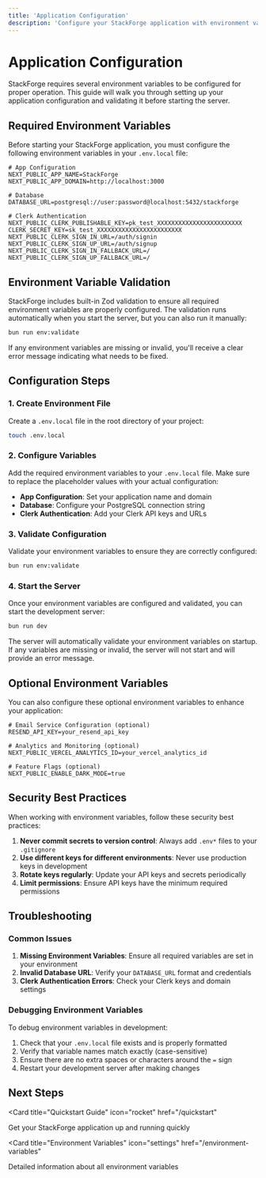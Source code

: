 ```yaml
---
title: 'Application Configuration'
description: 'Configure your StackForge application with environment variables and validation'
---
```


# Application Configuration

StackForge requires several environment variables to be configured for proper operation. This guide will walk you through setting up your application configuration and validating it before starting the server.

## Required Environment Variables

Before starting your StackForge application, you must configure the following environment variables in your `.env.local` file:

```env
# App Configuration
NEXT_PUBLIC_APP_NAME=StackForge
NEXT_PUBLIC_APP_DOMAIN=http://localhost:3000

# Database
DATABASE_URL=postgresql://user:password@localhost:5432/stackforge

# Clerk Authentication
NEXT_PUBLIC_CLERK_PUBLISHABLE_KEY=pk_test_XXXXXXXXXXXXXXXXXXXXXXXX
CLERK_SECRET_KEY=sk_test_XXXXXXXXXXXXXXXXXXXXXXXX
NEXT_PUBLIC_CLERK_SIGN_IN_URL=/auth/signin
NEXT_PUBLIC_CLERK_SIGN_UP_URL=/auth/signup
NEXT_PUBLIC_CLERK_SIGN_IN_FALLBACK_URL=/
NEXT_PUBLIC_CLERK_SIGN_UP_FALLBACK_URL=/
```

## Environment Variable Validation

StackForge includes built-in Zod validation to ensure all required environment variables are properly configured. The validation runs automatically when you start the server, but you can also run it manually:

```bash
bun run env:validate
```

If any environment variables are missing or invalid, you'll receive a clear error message indicating what needs to be fixed.

## Configuration Steps

### 1. Create Environment File

Create a `.env.local` file in the root directory of your project:

```bash
touch .env.local
```

### 2. Configure Variables

Add the required environment variables to your `.env.local` file. Make sure to replace the placeholder values with your actual configuration:

- **App Configuration**: Set your application name and domain
- **Database**: Configure your PostgreSQL connection string
- **Clerk Authentication**: Add your Clerk API keys and URLs

### 3. Validate Configuration

Validate your environment variables to ensure they are correctly configured:

```bash
bun run env:validate
```

### 4. Start the Server

Once your environment variables are configured and validated, you can start the development server:

```bash
bun run dev
```

The server will automatically validate your environment variables on startup. If any variables are missing or invalid, the server will not start and will provide an error message.

## Optional Environment Variables

You can also configure these optional environment variables to enhance your application:

```env
# Email Service Configuration (optional)
RESEND_API_KEY=your_resend_api_key

# Analytics and Monitoring (optional)
NEXT_PUBLIC_VERCEL_ANALYTICS_ID=your_vercel_analytics_id

# Feature Flags (optional)
NEXT_PUBLIC_ENABLE_DARK_MODE=true
```

## Security Best Practices

When working with environment variables, follow these security best practices:

1. **Never commit secrets to version control**: Always add `.env*` files to your `.gitignore`
2. **Use different keys for different environments**: Never use production keys in development
3. **Rotate keys regularly**: Update your API keys and secrets periodically
4. **Limit permissions**: Ensure API keys have the minimum required permissions

## Troubleshooting

### Common Issues

1. **Missing Environment Variables**: Ensure all required variables are set in your environment
2. **Invalid Database URL**: Verify your `DATABASE_URL` format and credentials
3. **Clerk Authentication Errors**: Check your Clerk keys and domain settings

### Debugging Environment Variables

To debug environment variables in development:

1. Check that your `.env.local` file exists and is properly formatted
2. Verify that variable names match exactly (case-sensitive)
3. Ensure there are no extra spaces or characters around the `=` sign
4. Restart your development server after making changes

## Next Steps

<CardGroup cols={2}>

<Card
  title="Quickstart Guide"
  icon="rocket"
  href="/quickstart"
>
  Get your StackForge application up and running quickly
</Card>

<Card
  title="Environment Variables"
  icon="settings"
  href="/environment-variables"
>
  Detailed information about all environment variables
</Card>

</CardGroup>